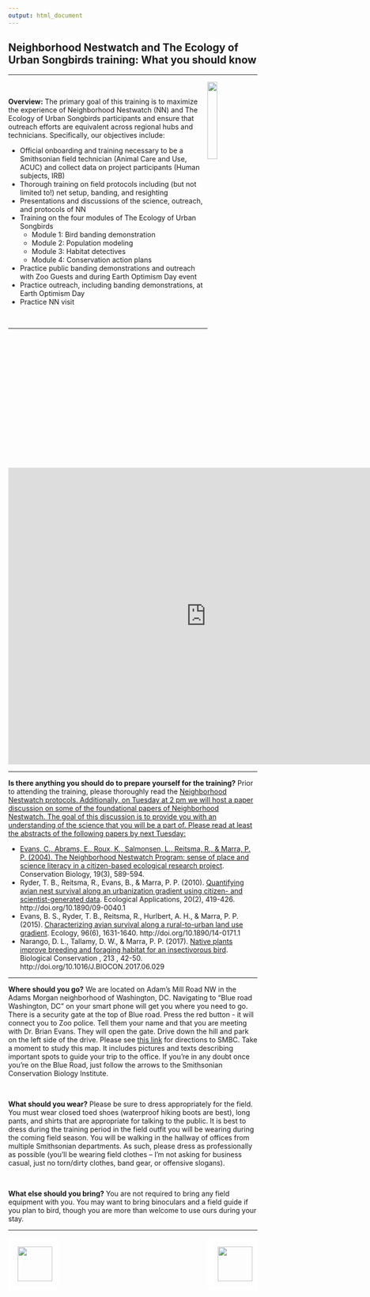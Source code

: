 ```yaml
---
output: html_document
---
```


<html>

<head>
<title>Calendar_nnTraining</title>
</head>

<body>
<h2>Neighborhood Nestwatch and The Ecology of Urban Songbirds training: What you should know</h2>
<hr>
<img style="float: right;
                        padding: 0px;
                        padding-right: 0px;
                        border-style: solid;
                        border-width: 0px;
                        box-shadow: 0px 0px 0px 0px;
                        border-color: white;" src="nnLogo.png" width="20%" />
<br>
<p><b>Overview:</b> The primary goal of this training is to maximize the experience of Neighborhood Nestwatch (NN) and The Ecology of Urban Songbirds participants and ensure that outreach efforts are equivalent across regional hubs and technicians. Specifically, our objectives include:</p>
<ul>
<li>Official onboarding and training necessary to be a Smithsonian field technician (Animal Care and Use, ACUC) and collect data on project participants (Human subjects, IRB)</li>
<li>Thorough training on field protocols including (but not limited to!) net setup, banding, and resighting</li>
<li>Presentations and discussions of the science, outreach, and protocols of NN</li>
<li>Training on the four modules of The Ecology of Urban Songbirds
<ul>
<li>Module 1: Bird banding demonstration</li>
<li>Module 2: Population modeling</li>
<li>Module 3: Habitat detectives</li>
<li>Module 4: Conservation action plans</li>
</ul>
</li>
<li>Practice public banding demonstrations and outreach with Zoo Guests and during Earth Optimism Day event</li>
<li>Practice outreach, including banding demonstrations, at Earth Optimism Day</li>
<li>Practice NN visit</li>
</ul>
<br>
<hr>
<iframe src="https://calendar.google.com/calendar/embed?src=bglqinuh5sujgftt0og0sfp07o%40group.calendar.google.com&ctz=America%2FNew_York" style="border: 20px" width="800" height="600" frameborder="0" scrolling="no"></iframe>
<hr>
<p><b>Is there anything you should do to prepare yourself for the training?</b> Prior to attending the training, please thoroughly read the <a href = "https://github.com/bsevansunc/Nestwatch/raw/master/nn_protocolDocument.pdf">Neighborhood Nestwatch protocols. Additionally, on Tuesday at 2 pm we will host a paper discussion on some of the foundational papers of Neighborhood Nestwatch. The goal of this discussion is to provide you with an understanding of the science that you will be a part of. Please read at least the abstracts of the following papers by next Tuesday:</p>
<ul>
<li>Evans, C., Abrams, E., Roux, K., Salmonsen, L., Reitsma, R., & Marra, P. P. (2004). <a href="https://repository.si.edu/handle/10088/6012" target="_blank">The Neighborhood Nestwatch Program: sense of place and science literacy in a citizen-based ecological research project</a>. Conservation Biology, 19(3), 589-594.</li>
<li>Ryder, T. B., Reitsma, R., Evans, B., & Marra, P. P. (2010). <a href="https://repository.si.edu/handle/10088/16206" target="_blank">Quantifying avian nest survival along an urbanization gradient using citizen- and scientist-generated data</a>. Ecological Applications, 20(2), 419-426. http://doi.org/10.1890/09-0040.1</li>
<li>Evans, B. S., Ryder, T. B., Reitsma, R., Hurlbert, A. H., & Marra, P. P. (2015). <a href="https://repository.si.edu/handle/10088/25701" target="_blank">Characterizing avian survival along a rural-to-urban land use gradient</a>. Ecology, 96(6), 1631-1640. http://doi.org/10.1890/14-0171.1</li>
<li>Narango, D. L., Tallamy, D. W., & Marra, P. P. (2017). <a href="https://repository.si.edu/bitstream/handle/10088/33595/NZP_Marra_2017-Native_plants_improve_breeding_and_foraging_habitat_for_an_insectivorous_bird.pdf?sequence=1&isAllowed=y/" target="_blank">Native plants improve breeding and foraging habitat for an insectivorous bird</a>. Biological Conservation , 213 , 42-50. http://doi.org/10.1016/J.BIOCON.2017.06.029</li>
</ul>
<hr>
<p><b>Where should you go?</b> We are located on Adam's Mill Road NW in the Adams Morgan neighborhood of Washington, DC. Navigating to "Blue road Washington, DC" on your smart phone will get you where you need to go. There is a security gate at the top of Blue road. Press the red button - it will connect you to Zoo police. Tell them your name and that you are meeting with Dr. Brian Evans. They will open the gate.  Drive down the hill and park on the left side of the drive. Please see <a href = "https://drive.google.com/open?id=12IdQYiXF5tuLG4DfISc7Wrpslks&usp=sharing" target = "_blank">this link</a> for directions to SMBC. Take a moment to study this map. It includes pictures and texts describing important spots to guide your trip to the office. If you're in any doubt once you're on the Blue Road, just follow the arrows to the Smithsonian Conservation Biology Institute.</p>
<br>
<p><b>What should you wear?</b> Please be sure to dress appropriately for the field. You must wear closed toed shoes (waterproof hiking boots are best), long pants, and shirts that are appropriate for talking to the public. It is best to dress during the training period in the field outfit you will be wearing during the coming field season. You will be walking in the hallway of offices from multiple Smithsonian departments. As such, please dress as professionally as possible (you'll be wearing field clothes -- I'm not asking for business casual, just no torn/dirty clothes, band gear, or offensive slogans).</p>
<br>
<p><b>What else should you bring?</b> You are not required to bring any field equipment with you. You may want to bring binoculars and a field guide if you plan to bird, though you are more than welcome to use ours during your stay.</p>
<hr>

<img style="float: left;
  padding: 9px;
  padding-right: 0px;
  border-style: solid;
  border-width: 10px;
  box-shadow: 0px 0px 0px 0px;
  border-color: white;" src="gitLogo.png" height = "70" />

 <img style="float: right;
                                 padding: 9px;
                                 padding-right: 0px;
                                 border-style: solid;
                                 border-width: 10px;
                                 box-shadow: 0px 0px 0px 0px;
                                 border-color: white;" src="nzpLogoSideways2.png" height = "70" />

</body>
</html>
